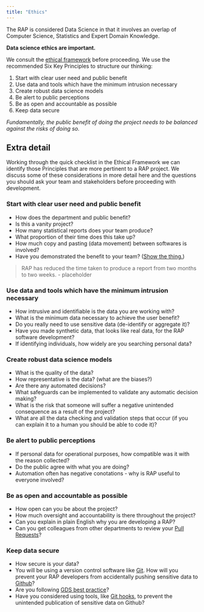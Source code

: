 ```yaml
---
title: "Ethics"
---
```


The RAP is considered Data Science in that it involves an overlap of Computer Science, Statistics and Expert Domain Knowledge.

**Data science ethics are important.**

We consult the [ethical framework](https://www.gov.uk/government/publications/data-science-ethical-framework) before proceeding. We use the recommended Six Key Principles to structure our thinking:

1. Start with clear user need and public benefit
2. Use data and tools which have the minimum intrusion necessary
3. Create robust data science models
4. Be alert to public perceptions
5. Be as open and accountable as possible
6. Keep data secure

*Fundamentally, the public benefit of doing the project needs to be balanced against the risks of doing so.*

## Extra detail

Working through the quick checklist in the Ethical Framework we can identify those Principles that are more pertinent to a RAP project. We discuss some of these considerations in more detail here and the questions you should ask your team and stakeholders before proceeding with development.

### Start with clear user need and public benefit
* How does the department and public benefit?
* Is this a vanity project?
* How many statistical reports does your team produce?
* What proportion of their time does this take up?
* How much copy and pasting (data movement) between softwares is involved?
* Have you demonstrated the benefit to your team? ([Show the thing.](https://gdsengagement.blog.gov.uk/2016/11/04/what-we-mean-when-we-say-show-the-thing/))

> RAP has reduced the time taken to produce a report from two months to two weeks. - placeholder

### Use data and tools which have the minimum intrusion necessary
* How intrusive and identifiable is the data you are working with?
* What is the minimum data necessary to achieve the user benefit?
* Do you really need to use sensitive data (de-identify or aggregate it)?
* Have you made synthetic data, that looks like real data, for the RAP software development?
* If identifying individuals, how widely are you searching personal data?

### Create robust data science models
* What is the quality of the data?
* How representative is the data? (what are the biases?)
* Are there any automated decisions?
* What safeguards can be implemented to validate any automatic decision making?
* What is the risk that someone will suffer a negative unintended consequence as a result of the project?
* What are all the data checking and validation steps that occur (if you can explain it to a human you should be able to code it)?

### Be alert to public perceptions
* If personal data for operational purposes, how compatible was it with the reason collected?
* Do the public agree with what you are doing?
* Automation often has negative conotations - why is RAP useful to everyone involved?

### Be as open and accountable as possible
* How open can you be about the project?
* How much oversight and accountability is there throughout the project?
* Can you explain in plain English why you are developing a RAP?
* Can you get colleagues from other departments to review your [Pull Requests](https://help.github.com/articles/about-pull-requests/)?

### Keep data secure
* How secure is your data?
* You will be using a version control software like [Git](https://gdstechnology.blog.gov.uk/2014/01/27/how-we-use-github/). How will you prevent your RAP developers from accidentally pushing sensitive data to [Github](https://stackoverflow.com/questions/13321556/difference-between-git-and-github)?
* Are you following [GDS best practice](https://gdsdata.blog.gov.uk/2017/03/27/reproducible-analytical-pipeline/)?
* Have you considered using tools, like [Git hooks](https://github.com/ukgovdatascience/dotfiles), to prevent the unintended publication of sensitive data on Github?

